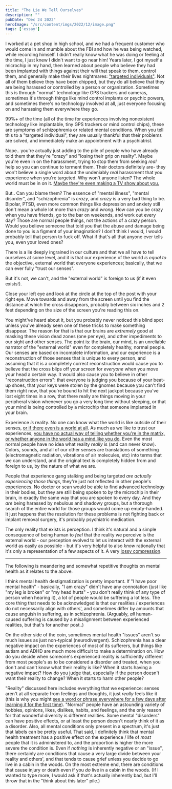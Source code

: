 ```yaml
---
title: "The Lie We Tell Ourselves"
description: ""
pubDate: "Dec 24 2022"
heroImage: "/src/content/imgs/2022/12/image.png"
tags: ['essay']
---
```


I worked at a pet shop in high school, and we had a frequent customer who would come in and mumble about the FBI and how he was being watched, while recording himself. I didn't really know what he was doing or feeling at the time, I just knew I didn't want to go near him! Years later, I got myself a microchip in my hand, then learned about people who believe they had been implanted with things against their will that speak to them, control them, and generally make their lives nightmares: ["targeted individuals"](https://www.youtube.com/watch?v=62s3FinAoC0). Not all of them believe they have been chipped, but they do all believe that they are being harassed or controlled  by a person or organization. Sometimes this is through "normal" technology like GPS trackers and cameras, sometimes it's through things like mind control implants or psychic powers, and sometimes there's no technology involved at all, just everyone focusing on and harassing them everywhere they go. 

99%+ of the time (all of the time for experiences involving nonexistent technology like implantable, tiny GPS trackers or mind control chips), these are symptoms of schizophrenia or related mental conditions. When you tell this to a "targeted individual", they are usually thankful that their problems are solved, and immediately make an appointment with a psychiatrist. 

Nope.. you're actually just adding to the pile of people who have already told them that they're "crazy" and "losing their grip on reality". Maybe you're even in on the harassment, trying to stop them from seeking *real* help so you can continue to torment them. Their doctors definitely are- they won't believe a single word about the undeniably *real* harassment that you experience when you're targeted. Why won't anyone listen? The whole world must be in on it. [Maybe they're even making a TV show about you.](https://en.wikipedia.org/wiki/The_Truman_Show_delusion#:~:text=The%20Truman%20Show%20delusion%2C%20also,are%20being%20watched%20on%20cameras.)

But.. Can you blame them? The essence of "mental illness", "mental disorder", and "schizophrenia" is *crazy*, and *crazy* is a very bad thing to be. Bipolar, PTSD, even more common things like depression and anxiety still don't mean a whole lot more than *crazy* and *wrong*. How can you be crazy when you have friends, go to the bar on weekends, and work out every day? Those are normal people things, not the actions of a crazy person. Would you believe someone that told you that the abuse and damage being done to you is a figment of your imagination? I don't think I would, I would probably tell that person to fuck off. What if that's all that anyone ever tells you, even your loved ones?

There is a lie deeply ingrained in our culture and that we all have to tell ourselves at some level, and it is that our experience of the world *is equal to* the objective, external world that everyone experiences; basically, that we can ever fully "trust our senses". 

But it's not, we can't, and the "external world" is foreign to us (if it even exists!). 

Close your left eye and look at the circle at the top of the post with your right eye. Move towards and away from the screen until you find the distance at which the cross disappears, probably between six inches and 2 feet depending on the size of the screen you're reading this on.

You might've heard about it, but you probably never noticed this blind spot unless you've already seen one of these tricks to make something disappear. The reason for that is that our brains are *extremely* good at masking these vision dead zones (one per eye), and other impediments to our sight and other senses. The point is: the brain, our mind, is an unreliable narrator of the "external world" even for completely healthy, normal people. Our senses are based on incomplete information, and our experience is a reconstruction of those senses that is unique to every person, and assuming that it is a completely correct reconstruction would cause you to believe that the cross blips off your screen for *everyone* when you move your head a certain way. It would also cause you to believe in other "reconstruction errors": that everyone is judging you because of your beat-up shoes, that your keys were stolen by the gnomes because you can't find them right now, that you're bound to hit the next jackpot because you've lost eight times in a row, that there really are things moving in your peripheral vision whenever you go a very long time without sleeping, or that your mind is being controlled by a microchip that someone implanted in your brain.

Experience *is* reality. No one can know what the world is like outside of their senses, [or if there even is a world at all](https://en.wikipedia.org/wiki/Boltzmann_brain). As much as we like to trust our experiences, [you have no actual way of telling whether you're in the matrix, or whether anyone in the world has a mind like you do](https://en.wikipedia.org/wiki/Solipsism). Even the most normal people have no idea what reality *really* is (and can never know). Colors, sounds, and all of our other senses are translations of something (electromagnetic radiation, vibrations of air molecules, etc) into terms that we can understand, and the original text is completely hidden from and foreign to us, by the nature of what we are.

People that experience gang stalking and being targeted *are actually experiencing those things*, they're just not reflected in other people's experiences. No doctor or scan would be able to find advanced technology in their bodies, but they are still being spoken to by the microchip in their brain, in exactly the same way that you are spoken to every day. And they *are* being harassed by nebulous and shadowy groups, but a thorough search of the entire world for those groups would come up empty-handed. It just happens that the resolution for these problems is not fighting back or implant removal surgery, it's probably psychiatric medication. 

The only reality that exists is perception. I think it's natural and a simple consequence of being human to *feel* that the reality we perceive is the external world - our perception evolved to let us interact with the external world as easily as possible - but it's very helpful to also *know* rationally that it's only a representation of a few aspects of it. A very [lossy compression](https://en.wikipedia.org/wiki/Lossy_compression).

---

The following is meandering and somewhat repetitive thoughts on mental health as it relates to the above. 

I think mental health destigmatization is pretty important. If "I have poor mental health" - basically, "I am crazy" didn't have any connotation (just like "my leg is broken" or "my head hurts" - you don't really think of any type of person when hearing it), a lot of people would be suffering a lot less. The core thing that needs to be acknowledged is that our realities / experiences do not necessarily align with others', and sometimes differ by amounts that cause anguish in suffering, as in schizophrenia. (Arguably, *all* human-caused suffering is caused by a misalignment between experienced realities, but that's for another post..)

On the other side of the coin, sometimes mental health "issues" aren't so much issues as just non-typical (neurodivergent). Schizophrenia has a clear negative impact on the experiences of most of its sufferers, but things like autism and ADHD are much more difficult to make a determination on. How do you decide when someone's experienced reality is sufficiently different from most people's as to be considered a disorder and treated, when you don't and can't know what their reality is like? When it starts having a negative impact? How do you judge that, especially if the person doesn't want their reality to change? When it starts to harm other people?

"Reality" discussed here includes everything that we experience: senses aren't at all separate from feelings and thoughts, it just *really* feels like it (this is why you might [see a word or phrase everywhere for a few days after learning it for the first time](https://en.wikipedia.org/wiki/Frequency_illusion)). "Normal" people have an astounding variety of hobbies, opinions, likes, dislikes, habits, and feelings, and the only reason for that wonderful diversity is different realities. Some mental "disorders" can have positive effects, or at least the person doesn't nearly think of it as a disorder. Also, all mental conditions only present in a spectrum, it's just that labels can be pretty useful. That said, I definitely think that mental health treatment has a positive effect on the experience / life of *most* people that it is administered to, and the proportion is higher the more severe the condition is. Even if *nothing* is inherently negative or an "issue", there certainly are conditions that cause a very large divide between your reality and others', and that tends to cause grief unless you decide to go live in a cabin in the woods. On the most extreme end, there are conditions that cause injury or death even if you *do* live in a cabin in the woods. (If I wanted to type more, I would ask if that's actually inherently bad, but I'll throw that in the "think about this later" pile.)